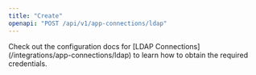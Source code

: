 ```yaml
---
title: "Create"
openapi: "POST /api/v1/app-connections/ldap"
---
```


<Note>
    Check out the configuration docs for [LDAP Connections](/integrations/app-connections/ldap) to learn how to obtain
    the required credentials.
</Note>
